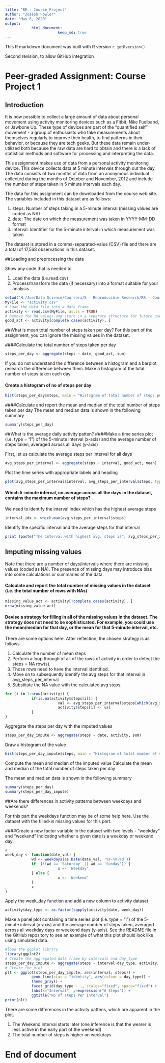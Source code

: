 ---
title: "RR - Course Project"
author: "Joseph Fowler"
date: "May 6, 2020"
output: 
            html_document: 
                        keep_md: true
---
This R markdown document was built with R version `r getRversion()`

Second revision, to allow GitHub integration 

# Peer-graded Assignment: Course Project 1
## Introduction

It is now possible to collect a large amount of data about personal movement using activity monitoring devices such as a Fitbit, Nike Fuelband, or Jawbone Up. These type of devices are part of the "quantified self" movement - a group of enthusiasts who take measurements about themselves regularly to improve their health, to find patterns in their behavior, or because they are tech geeks. But these data remain under-utilized both because the raw data are hard to obtain and there is a lack of statistical methods and software for processing and interpreting the data.

This assignment makes use of data from a personal activity monitoring device. This device collects data at 5 minute intervals through out the day. The data consists of two months of data from an anonymous individual collected during the months of October and November, 2012 and include the number of steps taken in 5 minute intervals each day.

The data for this assignment can be downloaded from the course web site.
The variables included in this dataset are as follows:

1. steps: Number of steps taking in a 5-minute interval (missing values are coded as NA)
2. date: The date on which the measurement was taken in YYYY-MM-DD format
3. interval: Identifier for the 5-minute interval in which measurement was taken

The dataset is stored in a comma-separated-value (CSV) file and there are a total of 17,568 observations in this dataset.

##Loading and preprocessing the data

Show any code that is needed to

1. Load the data (i.e.read.csv)
2. Process/transform the data (if necessary) into a format suitable for your analysis

```{r}
setwd("H:/Joe/Data Science/Coursera/5 - Reproducible Research/RR - Course Project 1")
MyFile <- "activity.csv"
# Load the data file into a data frame
activity <- read.csv(MyFile, as.is = TRUE)
# Remove the NA values and store in a separate structure for future use
good_act <- activity[complete.cases(activity), ]
```

##What is mean total number of steps taken per day?
For this part of the assignment, you can ignore the missing values in the dataset.

####Calculate the total number of steps taken per day
```{r}
steps_per_day <- aggregate(steps ~ date, good_act, sum)
```
If you do not understand the difference between a histogram and a barplot, research the difference between them. Make a histogram of the total number of steps taken each day

#### Create a histogram of no of steps per day
```{r}
hist(steps_per_day$steps, main = "Histogram of total number of steps per day", xlab = "Steps per day", col="Green")
```

####Calculate and report the mean and median of the total number of steps taken per day
The mean and median data is shown in the following summary

```{r}
summary(steps_per_day)
```


##What is the average daily activity patten?
####Make a time series plot (i.e. type = "l") of the 5-minute interval (x-axis) and the average number of steps taken, averaged across all days (y-axis)

First, let us calculate the average steps per interval for all days 
```{r}
avg_steps_per_interval <- aggregate(steps ~ interval, good_act, mean)
```
Plot the time series with appropriate labels and heading
```{r}
plot(avg_steps_per_interval$interval, avg_steps_per_interval$steps, type='l', col=1, main="Average number of steps by Interval", xlab="Time Intervals", ylab="Average number of steps")
```

#### Which 5-minute interval, on average across all the days in the dataset, contains the maximum number of steps?
We need to identify the interval index which has the highest average steps
```{r}
interval_idx <- which.max(avg_steps_per_interval$steps)
```
Identify the specific interval and the average steps for that interval
```{r}
print (paste("The interval with highest avg. steps is", avg_steps_per_interval[interval_idx, ]$interval, "and the step number for that interval is", round(avg_steps_per_interval[interval_idx, ]$steps, digits = 1)))
```


## Imputing missing values

Note that there are a number of days/intervals where there are missing values (coded as NA). The presence of missing days may introduce bias into some calculations or summaries of the data.

#### Calculate and report the total number of missing values in the dataset (i.e. the total number of rows with NAs)
```{r}
missing_value_act <- activity[!complete.cases(activity), ]
nrow(missing_value_act)
```

####  Devise a strategy for filling in all of the missing values in the dataset. The strategy does not need to be sophisticated. For example, you could use the mean/median for that day, or the mean for that 5-minute interval, etc.

There are some options here. After reflection, the chosen strategy is as follows

1. Calculate the number of mean steps
2. Perform a loop through of all of the rows of activity in order to detect the steps = NA row(s).
3. Those rows need to have the interval identified. 
4. Move on to subsequently identify the avg steps for that interval in avg_steps_per_interval
5. Substitute the NA value with the calculated avg steps.

```{r}
for (i in 1:nrow(activity)) {
            if(is.na(activity$steps[i])) {
                        val <- avg_steps_per_interval$steps[which(avg_steps_per_interval$interval == activity$interval[i])]
                        activity$steps[i] <- val 
            }
}
```

Aggregate the steps per day with the imputed values

```{r}
steps_per_day_impute <- aggregate(steps ~ date, activity, sum)
```

Draw a histogram of the value

```{r}
hist(steps_per_day_impute$steps, main = "Histogram of total number of steps per day (IMPUTED)", xlab = "Steps per day", col="Green")
```

Compute the mean and median of the imputed value
Calculate the mean and median of the total number of steps taken per day

The mean and median data is shown in the following summary

```{r}
summary(steps_per_day)
summary(steps_per_day_impute)
```

##Are there differences in activity patterns between weekdays and weekends?

For this part the weekdays function may be of some help here. Use the dataset with the filled-in missing values for this part.

####Create a new factor variable in the dataset with two levels - "weekday" and "weekend" indicating whether a given date is a weekday or weekend day.

```{r}
#
week_day <- function(date_val) {
            wd <- weekdays(as.Date(date_val, '%Y-%m-%d'))
            if  (!(wd == 'Saturday' || wd == 'Sunday')) {
                        x <- 'Weekday'
            } else {
                        x <- 'Weekend'
            }
            x
}
```

Apply the week_day function and add a new column to activity dataset

```{r}
activity$day_type <- as.factor(sapply(activity$date, week_day))
```

Make a panel plot containing a time series plot (i.e. type = "l") of the 5-minute interval (x-axis) and the average number of steps taken, averaged across all weekday days or weekend days (y-axis). See the README file in the GitHub repository to see an example of what this plot should look like using simulated data.

```{r}
#load the ggplot library
library(ggplot2)
# Create the aggregated data frame by intervals and day_type
steps_per_day_impute <- aggregate(steps ~ interval+day_type, activity, mean)
# Create the plot
plt <- ggplot(steps_per_day_impute, aes(interval, steps)) +
            geom_line(stat = "identity", aes(colour = day_type)) +
            theme_gray() +
            facet_grid(day_type ~ ., scales="fixed", space="fixed") +
            labs(x="Interval", y=expression("# Steps")) +
            ggtitle("No of steps Per Interval")
print(plt)
```

There are some differences in the activity pattens, which are apparent in the plot.

1. The Weekend interval starts later (one inference is that the wearer is less active in the early part of the weekend)
2. The total number of steps is higher on weekdays


# End of document
